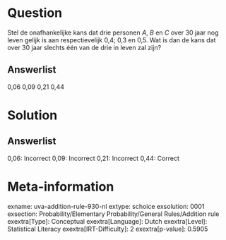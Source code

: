 Question
========

Stel de onafhankelijke kans dat drie personen *A*, *B* en *C* over 30
jaar nog leven gelijk is aan respectievelijk 0,4; 0,3 en 0,5. Wat is dan
de kans dat over 30 jaar slechts één van de drie in leven zal zijn?

Answerlist
----------

0,06
0,09
0,21
0,44

Solution
========

Answerlist
----------

0,06: Incorrect
0,09: Incorrect
0,21: Incorrect
0,44: Correct

Meta-information
================
exname: uva-addition-rule-930-nl
extype: schoice
exsolution: 0001
exsection: Probability/Elementary Probability/General Rules/Addition rule
exextra[Type]: Conceptual
exextra[Language]: Dutch
exextra[Level]: Statistical Literacy
exextra[IRT-Difficulty]: 2
exextra[p-value]: 0.5905
